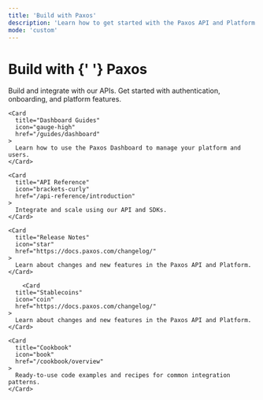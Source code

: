 ```yaml
---
title: 'Build with Paxos'
description: 'Learn how to get started with the Paxos API and Platform.'
mode: 'custom'
---
```


<div style={{
  textAlign: 'center',
  padding: '80px 20px 60px',
  maxWidth: '1200px',
  margin: '0 auto'
}}>
  <h1 style={{
    fontSize: '4rem',
    fontWeight: 'bold',
    marginBottom: '60px',
    lineHeight: '1.1'
  }}>
    <span className="text-gray-900 dark:text-white">
      Build with
    </span>{' '}
    <span style={{
      fontWeight: '900',
      background: 'linear-gradient(135deg, #00845E 0%, #0094D8 50%, #8AD137 100%)',
      backgroundClip: 'text',
      WebkitBackgroundClip: 'text',
      color: 'transparent',
      WebkitTextFillColor: 'transparent',
      display: 'inline-block'
    }}>
      Paxos
    </span>
  </h1>

  <CardGroup cols={2}>
    <Card
      title="Developer Guides"
      icon="code"
      href="/guides/developer/account"
    >
      Build and integrate with our APIs. Get started with authentication, onboarding, and platform features.
    </Card>

    <Card
      title="Dashboard Guides"
      icon="gauge-high"
      href="/guides/dashboard"
    >
      Learn how to use the Paxos Dashboard to manage your platform and users.
    </Card>

    <Card
      title="API Reference"
      icon="brackets-curly"
      href="/api-reference/introduction"
    >
      Integrate and scale using our API and SDKs.
    </Card>

    <Card
      title="Release Notes"
      icon="star"
      href="https://docs.paxos.com/changelog/"
    >
      Learn about changes and new features in the Paxos API and Platform.
    </Card>

        <Card
      title="Stablecoins"
      icon="coin"
      href="https://docs.paxos.com/changelog/"
    >
      Learn about changes and new features in the Paxos API and Platform.
    </Card>

    <Card
      title="Cookbook"
      icon="book"
      href="/cookbook/overview"
    >
      Ready-to-use code examples and recipes for common integration patterns.
    </Card>
  </CardGroup>
</div> 